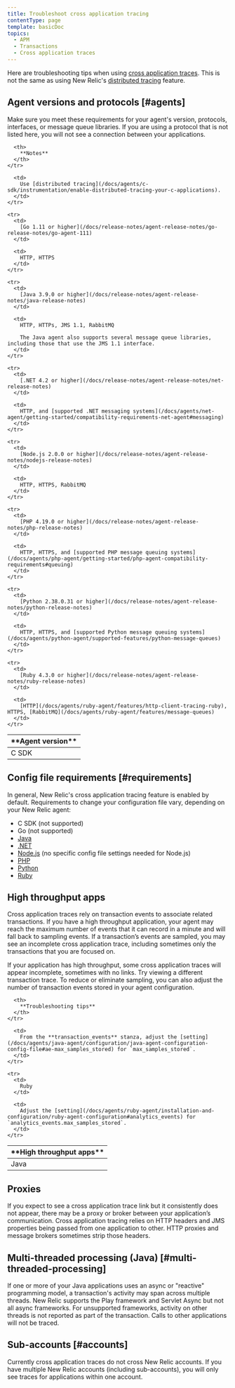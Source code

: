 ```yaml
---
title: Troubleshoot cross application tracing
contentType: page
template: basicDoc
topics:
  - APM
  - Transactions
  - Cross application traces
---
```


Here are troubleshooting tips when using [cross application traces](/docs/apm/transactions/cross-application-traces/introduction-cross-application-traces). This is not the same as using New Relic's [distributed tracing](/docs/apm/distributed-tracing/getting-started/introduction-distributed-tracing) feature.

## Agent versions and protocols [#agents]

Make sure you meet these requirements for your agent's version, protocols, interfaces, or message queue libraries. If you are using a protocol that is not listed here, you will not see a connection between your applications.

<Table>
  <thead>
    <tr>
      <th width={200}>
        **Agent version**
      </th>

      <th>
        **Notes**
      </th>
    </tr>
  </thead>

  <tbody>
    <tr>
      <td>
        C SDK
      </td>

      <td>
        Use [distributed tracing](/docs/agents/c-sdk/instrumentation/enable-distributed-tracing-your-c-applications).
      </td>
    </tr>

    <tr>
      <td>
        [Go 1.11 or higher](/docs/release-notes/agent-release-notes/go-release-notes/go-agent-111)
      </td>

      <td>
        HTTP, HTTPS
      </td>
    </tr>

    <tr>
      <td>
        [Java 3.9.0 or higher](/docs/release-notes/agent-release-notes/java-release-notes)
      </td>

      <td>
        HTTP, HTTPs, JMS 1.1, RabbitMQ

        The Java agent also supports several message queue libraries, including those that use the JMS 1.1 interface.
      </td>
    </tr>

    <tr>
      <td>
        [.NET 4.2 or higher](/docs/release-notes/agent-release-notes/net-release-notes)
      </td>

      <td>
        HTTP, and [supported .NET messaging systems](/docs/agents/net-agent/getting-started/compatibility-requirements-net-agent#messaging)
      </td>
    </tr>

    <tr>
      <td>
        [Node.js 2.0.0 or higher](/docs/release-notes/agent-release-notes/nodejs-release-notes)
      </td>

      <td>
        HTTP, HTTPS, RabbitMQ
      </td>
    </tr>

    <tr>
      <td>
        [PHP 4.19.0 or higher](/docs/release-notes/agent-release-notes/php-release-notes)
      </td>

      <td>
        HTTP, HTTPS, and [supported PHP message queuing systems](/docs/agents/php-agent/getting-started/php-agent-compatibility-requirements#queuing)
      </td>
    </tr>

    <tr>
      <td>
        [Python 2.38.0.31 or higher](/docs/release-notes/agent-release-notes/python-release-notes)
      </td>

      <td>
        HTTP, HTTPS, and [supported Python message queuing systems](/docs/agents/python-agent/supported-features/python-message-queues)
      </td>
    </tr>

    <tr>
      <td>
        [Ruby 4.3.0 or higher](/docs/release-notes/agent-release-notes/ruby-release-notes)
      </td>

      <td>
        [HTTP](/docs/agents/ruby-agent/features/http-client-tracing-ruby), HTTPS, [RabbitMQ](/docs/agents/ruby-agent/features/message-queues)
      </td>
    </tr>
  </tbody>
</Table>

## Config file requirements [#requirements]

In general, New Relic's cross application tracing feature is enabled by default. Requirements to change your configuration file vary, depending on your New Relic agent:

* C SDK (not supported)
* Go (not supported)
* [Java](/docs/agents/java-agent/configuration/java-agent-configuration-config-file#Cross_Application_Tracer)
* [.NET](/docs/agents/net-agent/installation-and-configuration/net-agent-configuration#cross_application_tracer)
* [Node.js](/docs/agents/nodejs-agent/installation-configuration/nodejs-agent-configuration) (no specific config file settings needed for Node.js)
* [PHP](/docs/agents/php-agent/configuration/php-agent-configuration#inivar-cross-app-tracer-enabled)
* [Python](/docs/agents/python-agent/installation-configuration/python-agent-configuration#cross-application-tracer)
* [Ruby](/docs/agents/ruby-agent/features/cross-application-tracing-ruby)

## High throughput apps

Cross application traces rely on transaction events to associate related transactions. If you have a high throughput application, your agent may reach the maximum number of events that it can record in a minute and will fall back to sampling events. If a transaction’s events are sampled, you may see an incomplete cross application trace, including sometimes only the transactions that you are focused on.

If your application has high throughput, some cross application traces will appear incomplete, sometimes with no links. Try viewing a different transaction trace. To reduce or eliminate sampling, you can also adjust the number of transaction events stored in your agent configuration.

<Table>
  <thead>
    <tr>
      <th width={200}>
        **High throughput apps**
      </th>

      <th>
        **Troubleshooting tips**
      </th>
    </tr>
  </thead>

  <tbody>
    <tr>
      <td>
        Java
      </td>

      <td>
        From the **transaction_events** stanza, adjust the [setting](/docs/agents/java-agent/configuration/java-agent-configuration-config-file#ae-max_samples_stored) for `max_samples_stored`.
      </td>
    </tr>

    <tr>
      <td>
        Ruby
      </td>

      <td>
        Adjust the [setting](/docs/agents/ruby-agent/installation-and-configuration/ruby-agent-configuration#analytics_events) for `analytics_events.max_samples_stored`.
      </td>
    </tr>
  </tbody>
</Table>

## Proxies

If you expect to see a cross application trace link but it consistently does not appear, there may be a proxy or broker between your application’s communication. Cross application tracing relies on HTTP headers and JMS properties being passed from one application to other. HTTP proxies and message brokers sometimes strip those headers.

## Multi-threaded processing (Java) [#multi-threaded-processing]

If one or more of your Java applications uses an async or "reactive" programming model, a transaction's activity may span across multiple threads. New Relic supports the Play framework and Servlet Async but not all async frameworks. For unsupported frameworks, activity on other threads is not reported as part of the transaction. Calls to other applications will not be traced.

## Sub-accounts [#accounts]

Currently cross application traces do not cross New Relic accounts. If you have multiple New Relic accounts (including sub-accounts), you will only see traces for applications within one account.
